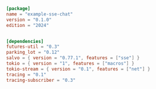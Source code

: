 ```toml  title="sse-chat/Cargo.toml"
[package]
name = "example-sse-chat"
version = "0.1.0"
edition = "2024"


[dependencies]
futures-util = "0.3"
parking_lot = "0.12"
salvo = { version = "0.77.1", features = ["sse"] }
tokio = { version = "1", features = ["macros"] }
tokio-stream = { version = "0.1", features = ["net"] }
tracing = "0.1"
tracing-subscriber = "0.3"

```